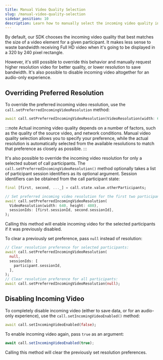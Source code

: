 ```yaml
---
title: Manual Video Quality Selection
slug: /manual-video-quality-selection
sidebar_position: 10
description: Learn how to manually select the incoming video quality in the Stream Video Flutter SDK.
---
```


By default, our SDK chooses the incoming video quality that best matches the size of a video element for a given participant. It makes less sense to waste bandwidth receiving Full HD video when it's going to be displayed in a 320 by 240 pixel rectangle.

However, it's still possible to override this behavior and manually request higher resolution video for better quality, or lower resolution to save bandwidth. It's also possible to disable incoming video altogether for an audio-only experience.

## Overriding Preferred Resolution

To override the preferred incoming video resolution, use the `call.setPreferredIncomingVideoResolution` method:

```dart
await call.setPreferredIncomingVideoResolution(VideoResolution(width: 640, height: 480));
```

:::note
Actual incoming video quality depends on a number of factors, such as the quality of the source video, and network conditions. Manual video quality selection allows you to specify your preference, while the actual resolution is automatically selected from the available resolutions to match that preference as closely as possible.
:::

It's also possible to override the incoming video resolution for only a selected subset of call participants. The `call.setPreferredIncomingVideoResolution()` method optionally takes a list of participant session identifiers as its optional argument. Session identifiers can be obtained from the call participant state:

```dart
final [first, second, ..._] = call.state.value.otherParticipants;

// Set preferred incoming video resolution for the first two participants only:
await call.setPreferredIncomingVideoResolution(
  VideoResolution(width: 640, height: 480),
  sessionIds: [first.sessionId, second.sessionId],
);
```

Calling this method will enable incoming video for the selected participants if it was previously disabled.

To clear a previously set preference, pass `null` instead of resolution:

```dart
// Clear resolution preference for selected participants:
await call.setPreferredIncomingVideoResolution(
  null,
  sessionIds: [
    participant.sessionId,
  ],
);
// Clear resolution preference for all participants:
await call.setPreferredIncomingVideoResolution(null);
```

## Disabling Incoming Video

To completely disable incoming video (either to save data, or for an audio-only experience), use the `call.setIncomingVideoEnabled()` method:

```dart
await call.setIncomingVideoEnabled(false);
```

To enable incoming video again, pass `true` as an argument:

```js
await call.setIncomingVideoEnabled(true);
```

Calling this method will clear the previously set resolution preferences.